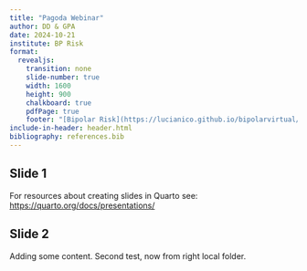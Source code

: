 ```yaml
---
title: "Pagoda Webinar"
author: DD & GPA
date: 2024-10-21
institute: BP Risk
format: 
  revealjs:
    transition: none
    slide-number: true
    width: 1600
    height: 900
    chalkboard: true
    pdfPage: true
    footer: "[Bipolar Risk](https://lucianico.github.io/bipolarvirtual/)"
include-in-header: header.html
bibliography: references.bib 
---
```


## Slide 1

For resources about creating slides in Quarto see: <https://quarto.org/docs/presentations/>

## Slide 2

Adding some content.
Second test, now from right local folder.

